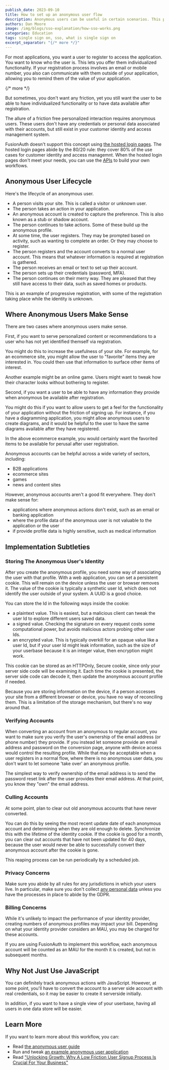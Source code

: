 ```yaml
---
publish_date: 2023-09-10 
title: How to set up an anonymous user flow 
description: Anonymous users can be useful in certain scenarios. This post talks about the workflow and how you'd implement it in FusionAuth.
authors: Dan Moore
image: /img/blogs/sso-explanation/how-sso-works.png 
categories: Education
tags: single sign on, sso, what is single sign on
excerpt_separator: "{/* more */}"
---
```


For most applications, you want a user to register to access the application. You want to know who the user is. This lets you offer them individualized functionality. If your registration process involves an email or mobile number, you also can communicate with them outside of your application, allowing you to remind them of the value of your application.

{/* more */}

But sometimes, you don't want any friction, yet you still want the user to be able to have individualized functionality or to have data available after registration.


The allure of a friction free personalized interaction requires anonymous users. These users don't have any credentials or personal data associated with their accounts, but still exist in your customer identity and access management system. 

FusionAuth doesn't support this concept using [the hosted login pages](/docs/v1/tech/core-concepts/integration-points#hosted-login-pages). The hosted login pages abide by the 80/20 rule: they cover 80% of the use cases for customer identity and access managemnt. When the hosted login pages don't meet your needs, you can use the [APIs](/docs/v1/tech/apis/) to build your own workflows.

## Anonymous User Lifecycle

Here's the lifecycle of an anonymous user.

* A person visits your site. This is called a visitor or unknown user.
* The person takes an action in your application.
* An anonymous account is created to capture the preference. This is also known as a stub or shadow account.
* The person continues to take actions. Some of these build up the anonymous profile.
* At some time, the user registers. They may be prompted based on activity, such as wanting to complete an order. Or they may choose to register.
* The person registers and the account converts to a normal user account. This means that whatever information is required at registration is gathered.
* The person receives an email or text to set up their account.
* The person sets up their credentials (password, MFA).
* The person continues on their merry way. They are pleased that they still have access to their data, such as saved homes or products.

This is an example of progressive registration, with some of the registration taking place while the identity is unknown.

## Where Anonymous Users Make Sense

There are two cases where anonymous users make sense. 

First, if you want to serve personalized content or recommendations to a user who has not yet identified themself via registration.

You might do this to increase the usefulness of your site. For example, for an ecommerce site, you might allow the user to "favorite" items they are interested in. You could then use that information to surface other items of interest.

Another example might be an online game. Users might want to tweak how their character looks without bothering to register.

Second, if you want a user to be able to have any information they provide when anonymous be available after registration.

You might do this if you want to allow users to get a feel for the functionality of your application without the friction of signing up. For instance, if you have a diagramming application, you might allow anonymous users to create diagrams, and it would be helpful to the user to have the same diagrams available after they have registered.

In the above ecommerce example, you would certainly want the favorited items to be available for perusal after user registration.

Anonymous accounts can be helpful across a wide variety of sectors, including:

* B2B applications
* ecommerce sites
* games
* news and content sites

However, anonymous accounts aren't a good fit everywhere. They don't make sense for:

* applications where anonymous actions don't exist, such as an email or banking application
* where the profile data of the anonymous user is not valuable to the application or the user
* if provide profile data is highly sensitive, such as medical information

## Implementation Subtleties

### Storing The Anonymous User's Identity

After you create the anonymous profile, you need some way of associating the user with that profile. With a web application, you can set a persistent cookie. This will remain on the device unless the user or browser removes it. The value of the cookie is typically a synthetic user Id, which does not identify the user outside of your system. A UUID is a good choice.

You can store the Id in the following ways inside the cookie:

* a plaintext value. This is easiest, but a malicious client can tweak the user Id to explore different users saved data.
* a signed value. Checking the signature on every request costs some computational power, but avoids malicious actors probing other user Ids.
* an encrypted value. This is typically overkill for an opaque value like a user Id, but if your user Id might leak information, such as the size of your userbase because it is an integer value, then encryption might work.

This cookie can be stored as an HTTPOnly, Secure cookie, since only your server side code will be examining it. Each time the cookie is presented, the server side code can decode it, then update the anonymous account profile if needed.

Because you are storing information on the device, if a person accesses your site from a different browser or device, you have no way of reconciling them. This is a limitation of the storage mechanism, but there's no way around that.

### Verifying Accounts

When converting an account from an anonymous to regular account, you want to make sure you verify the user's ownership of the email address (or phone number) they provide. If you instead let someone provide an email address and password on the conversion page, anyone with device access would control the resulting profile. While that may be acceptable when a user registers in a normal flow, where there is no anonymous user data, you don't want to let someone 'take over' an anonymous profile.

The simplest way to verify ownership of the email address is to send the password reset link after the user provides their email address. At that point, you know they "own" the email address.

### Culling Accounts

At some point, plan to clear out old anonymous accounts that have never converted.

You can do this by seeing the most recent update date of each anonymous account and determining when they are old enough to delete. Synchronize this with the lifetime of the identity cookie. If the cookie is good for a month, you can clear out accounts that have not been updated for 40 days, because the user would never be able to successfully convert their anonymous account after the cookie is gone.

This reaping process can be run periodically by a scheduled job.

### Privacy Concerns

Make sure you abide by all rules for any jurisdictions in which your users live. In particular, make sure you don't collect [any personal data](https://commission.europa.eu/law/law-topic/data-protection/reform/what-personal-data_en) unless you have the processes in place to abide by the GDPR.

### Billing Concerns

While it's unlikely to impact the performance of your identity provider, creating numbers of anonymous profiles may impact your bill. Depending on what your identity provider considers an MAU, you may be charged for these accounts.

If you are using FusionAuth to implement this workflow, each anonymous account will be counted as an MAU for the month it is created, but not in subsequent months. 

## Why Not Just Use JavaScript

You can definitely track anonymous actions with JavaScript. However, at some point, you'll have to convert the account to a server side account with real credentials, so it may be easier to create it serverside initially.

In addition, if you want to have a single view of your userbase, having all users in one data store will be easier.

## Learn More

If you want to learn more about this workflow, you can:

* Read [the anonymous user guide](/docs/v1/tech/guides/anonymous-user)
* Run and tweak [an example anonymous user application](https://github.com/FusionAuth/fusionauth-example-anonymous-user)
* Read ["Unlocking Growth: Why A Low Friction User Signup Process Is Crucial For Your Business"](/articles/ciam/unlocking-growth-low-friction-signup-process)

